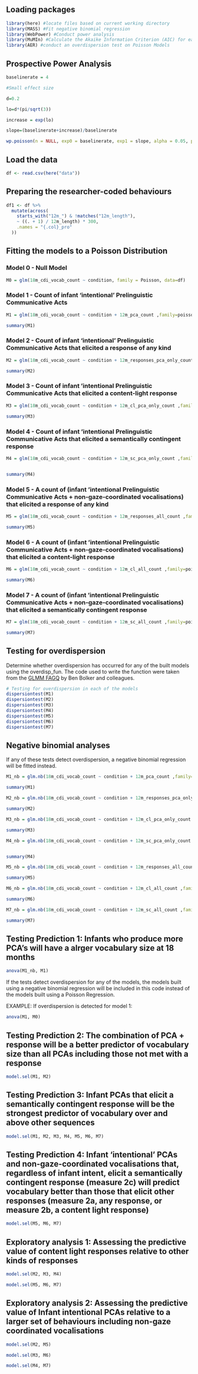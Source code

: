 ## Loading packages

```r
library(here) #locate files based on current working directory
library(MASS) #Fit negative binomial regression
library(WebPower) #Conduct power analysis
library(MuMIn) #Calculate the Akaike Information Criterion (AIC) for each model
library(AER) #conduct an overdispersion test on Poisson Models
```

## Prospective Power Analysis

```r
baselinerate = 4

#Small effect size

d=0.2

lo=d*(pi/sqrt(3))

increase = exp(lo)

slope=(baselinerate+increase)/baselinerate

wp.poisson(n = NULL, exp0 = baselinerate, exp1 = slope, alpha = 0.05, power = 0.8, family = "Bernoulli", alternative="greater")


```


## Load the data 

```r
df <- read.csv(here("data"))
```

## Preparing the researcher-coded behaviours 

```r
df1 <- df %>%
  mutate(across(
    starts_with("12m_") & !matches("12m_length"),
    ~ ((. + 1) / 12m_length) * 300,
    .names = "{.col}_pro"
  ))
```

## Fitting the models to a Poisson Distribution
### Model 0 - Null Model 

```r
M0 = glm(18m_cdi_vocab_count ~ condition, family = Poisson, data=df)
```

### Model 1 - Count of infant 'intentional' Prelinguistic Communicative Acts

```r
M1 = glm(18m_cdi_vocab_count ~ condition + 12m_pca_count ,family=poisson,data=df)

summary(M1)
```

### Model 2 - Count of infant 'intentional' Prelinguistic Communicative Acts that elicited a response of any kind

```r
M2 = glm(18m_cdi_vocab_count ~ condition + 12m_responses_pca_only_count ,family=poisson,data=df)

summary(M2)
```

### Model 3 - Count of infant 'intentional Prelinguistic Communicative Acts that elicited a content-light response

```r
M3 = glm(18m_cdi_vocab_count ~ condition + 12m_cl_pca_only_count ,family=poisson,data=df)

summary(M3)
```

### Model 4 - Count of infant 'intentional Prelinguistic Communicative Acts that elicited a semantically contingent response

```r
M4 = glm(18m_cdi_vocab_count ~ condition + 12m_sc_pca_only_count ,family=poisson,data=df)


summary(M4)
```

### Model 5 - A count of (infant 'intentional Prelinguistic Communicative Acts + non-gaze-coordinated vocalisations) that elicited a response of any kind

```r
M5 = glm(18m_cdi_vocab_count ~ condition + 12m_responses_all_count ,family=poisson,data=df)

summary(M5)
```

### Model 6 - A count of (infant 'intentional Prelinguistic Communicative Acts + non-gaze-coordinated vocalisations) that elicited a content-light response

```r
M6 = glm(18m_cdi_vocab_count ~ condition + 12m_cl_all_count ,family=poisson,data=df)

summary(M6)
```

### Model 7 - A count of (infant 'intentional Prelinguistic Communicative Acts + non-gaze-coordinated vocalisations) that elicited a semantically contingent response

```r
M7 = glm(18m_cdi_vocab_count ~ condition + 12m_sc_all_count ,family=poisson,data=df)

summary(M7)
```

## Testing for overdispersion
Determine whether overdispersion has occurred for any of the built models using the overdisp_fun. The code used to write the function were taken from the [GLMM FAGQ](https://bbolker.github.io/mixedmodels-misc/glmmFAQ.html#overdispersion) by Ben Bolker and colleagues.

```r
# Testing for overdispersion in each of the models
dispersiontest(M1)
dispersiontest(M2)
dispersiontest(M3)
dispersiontest(M4)
dispersiontest(M5)
dispersiontest(M6)
dispersiontest(M7)
```

## Negative binomial analyses 
If any of these tests detect overdispersion, a negative binomial regression will be fitted instead.

```r
M1_nb = glm.nb(18m_cdi_vocab_count ~ condition + 12m_pca_count ,family=poisson,data=df)

summary(M1)
```

```r
M2_nb = glm.nb(18m_cdi_vocab_count ~ condition + 12m_responses_pca_only_count ,family=poisson,data=df)

summary(M2)
```

```r
M3_nb = glm.nb(18m_cdi_vocab_count ~ condition + 12m_cl_pca_only_count ,family=poisson,data=df)

summary(M3)
```

```r
M4_nb = glm.nb(18m_cdi_vocab_count ~ condition + 12m_sc_pca_only_count ,family=poisson,data=df)


summary(M4)
```

```r
M5_nb = glm.nb(18m_cdi_vocab_count ~ condition + 12m_responses_all_count ,family=poisson,data=df)

summary(M5)
```

```r
M6_nb = glm.nb(18m_cdi_vocab_count ~ condition + 12m_cl_all_count ,family=poisson,data=df)

summary(M6)
```

```r
M7_nb = glm.nb(18m_cdi_vocab_count ~ condition + 12m_sc_all_count ,family=poisson,data=df)

summary(M7)
```

## Testing Prediction 1: Infants who produce more PCA's will have a alrger vocabulary size at 18 months 

```r
anova(M1_nb, M1)
```

If the tests detect overdispersion for any of the models, the models built using a negative binomial regression will be included in this code instead of the models built using a Poisson Regression. 

EXAMPLE: If overdispersion is detected for model 1: 

```r
anova(M1, M0)
```

## Testing Prediction 2: The combination of PCA + response will be a better predictor of vocabulary size than all PCAs including those not met with a response 

```r
model.sel(M1, M2)
```

## Testing Prediction 3: Infant PCAs that elicit a semantically contingent response will be the strongest predictor of vocabulary over and above other sequences

```r
model.sel(M1, M2, M3, M4, M5, M6, M7)
```

## Testing Prediction 4: Infant ‘intentional’ PCAs and non-gaze-coordinated vocalisations that, regardless of infant intent, elicit a semantically contingent response (measure 2c) will predict vocabulary better than those that elicit other responses (measure 2a, any response, or measure 2b, a content light response)

```r
model.sel(M5, M6, M7)
```

## Exploratory analysis 1: Assessing the predictive value of content light responses relative to other kinds of responses

```r
model.sel(M2, M3, M4)
```

```r
model.sel(M5, M6, M7)
```

## Exploratory analysis 2: Assessing the predictive value of Infant intentional PCAs relative to a larger set of behaviours including non-gaze coordinated vocalisations

```r
model.sel(M2, M5)
```

```r
model.sel(M3, M6)
```

```r
model.sel(M4, M7)
```
